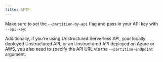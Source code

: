 ```yaml
---
title: SFTP
---
```



<SharedContentSFTP/>

Make sure to set the `--partition-by-api` flag and pass in your API key with `--api-key`:


<CodeGroup>

  <SFTPAPISh />

  <SFTPAPIPy />

</CodeGroup>

Additionally, if you're using Unstructured Serverless API, your locally deployed Unstructured API, or an Unstructured API
deployed on Azure or AWS, you also need to specify the API URL via the `--partition-endpoint` argument.